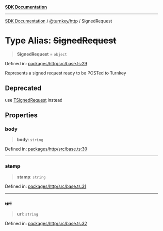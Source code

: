 [**SDK Documentation**](../../../README.mdx)

***

[SDK Documentation](../../../packages.mdx) / [@turnkey/http](../README.mdx) / SignedRequest

# Type Alias: ~~SignedRequest~~

> **SignedRequest** = `object`

Defined in: [packages/http/src/base.ts:29](https://github.com/tkhq/sdk/blob/e1b1a69bdd608320aaf03cc2dbbf68dc0c52b28d/packages/http/src/base.ts#L29)

Represents a signed request ready to be POSTed to Turnkey

## Deprecated

use [TSignedRequest](TSignedRequest.mdx) instead

## Properties

### ~~body~~

> **body**: `string`

Defined in: [packages/http/src/base.ts:30](https://github.com/tkhq/sdk/blob/e1b1a69bdd608320aaf03cc2dbbf68dc0c52b28d/packages/http/src/base.ts#L30)

***

### ~~stamp~~

> **stamp**: `string`

Defined in: [packages/http/src/base.ts:31](https://github.com/tkhq/sdk/blob/e1b1a69bdd608320aaf03cc2dbbf68dc0c52b28d/packages/http/src/base.ts#L31)

***

### ~~url~~

> **url**: `string`

Defined in: [packages/http/src/base.ts:32](https://github.com/tkhq/sdk/blob/e1b1a69bdd608320aaf03cc2dbbf68dc0c52b28d/packages/http/src/base.ts#L32)
